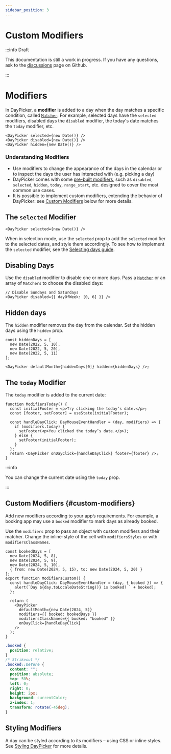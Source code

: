 ```yaml
---
sidebar_position: 3
---
```


# Custom Modifiers

:::info Draft

This documentation is still a work in progress. If you have any questions, ask to the [discussions](https://github.com/gpbl/react-day-picker/discussions) page on Github.

:::

# Modifiers

In DayPicker, a **modifier** is added to a day when the day matches a specific condition, called [`Matcher`](../api/type-aliases/Matcher.md). For example, selected days have the `selected` modifiers, disabled days the `disabled` modifier, the today's date matches the `today` modifier, etc.

```tsx
<DayPicker selected={new Date()} />
<DayPicker disabled={new Date()} />
<DayPicker hidden={new Date()} />
```

### Understanding Modifiers

- Use modifiers to change the appearance of the days in the calendar or to inspect the days the user has interacted with (e.g. picking a day)
- DayPicker comes with some [pre-built modifiers](../api/type-aliases/Modifiers.md), such as `disabled`, `selected`, `hidden`, `today`, `range_start`, etc. designed to cover the most common use cases.
- It is possible to implement custom modifiers, extending the behavior of DayPicker: see [Custom Modifiers](#custom-modifiers) below for more details.

## The `selected` Modifier

```tsx
<DayPicker selected={new Date()} />
```

When in selection mode, use the `selected` prop to add the `selected` modifier to the selected dates, and style them accordingly. To see how to implement the `selected` modifier, see the [Selecting days guide](../using-daypicker/selection-modes.mdx).

## Disabling Days

Use the `disabled` modifier to disable one or more days. Pass a [`Matcher`](../api/type-aliases/Matcher.md) or an array of `Matchers` to choose the disabled days:

```tsx
// Disable Sundays and Saturdays
<DayPicker disabled={{ dayOfWeek: [0, 6] }} />
```

<BrowserWindow>
  <Examples.ModifiersDisabled />
</BrowserWindow>

## Hidden days

The `hidden` modifier removes the day from the calendar. Set the hidden days using the `hidden` prop.

```tsx
const hiddenDays = [
  new Date(2022, 5, 10),
  new Date(2022, 5, 20),
  new Date(2022, 5, 11)
];

<DayPicker defaultMonth={hiddenDays[0]} hidden={hiddenDays} />;
```

<BrowserWindow>
  <Examples.ModifiersHidden />
</BrowserWindow>

## The `today` Modifier

The `today` modifier is added to the current date:

```tsx
function ModifiersToday() {
  const initialFooter = <p>Try clicking the today’s date.</p>;
  const [footer, setFooter] = useState(initialFooter);

  const handleDayClick: DayMouseEventHandler = (day, modifiers) => {
    if (modifiers.today) {
      setFooter(<p>You clicked the today’s date.</p>);
    } else {
      setFooter(initialFooter);
    }
  };
  return <DayPicker onDayClick={handleDayClick} footer={footer} />;
}
```

<BrowserWindow>
  <Examples.ModifiersToday />
</BrowserWindow>

:::info

You can change the current date using the `today` prop.

:::

## Custom Modifiers {#custom-modifiers}

Add new modifiers according to your app’s requirements. For example, a booking app may use a `booked` modifier to mark days as already booked.

Use the `modifiers` prop to pass an object with custom modifiers and their matcher. Change the inline-style of the cell with `modifiersStyles` or with `modifiersClassNames`.

```tsx
const bookedDays = [
  new Date(2024, 5, 8),
  new Date(2024, 5, 9),
  new Date(2024, 5, 10),
  { from: new Date(2024, 5, 15), to: new Date(2024, 5, 20) }
];
export function ModifiersCustom() {
  const handleDayClick: DayMouseEventHandler = (day, { booked }) => {
    alert(`Day ${day.toLocaleDateString()} is booked? ` + booked);
  };

  return (
    <DayPicker
      defaultMonth={new Date(2024, 5)}
      modifiers={{ booked: bookedDays }}
      modifiersClassNames={{ booked: "booked" }}
      onDayClick={handleDayClick}
    />
  );
}
```

```css
.booked {
  position: relative;
}
/* Strikeout */
.booked::before {
  content: "";
  position: absolute;
  top: 50%;
  left: 0;
  right: 0;
  height: 2px;
  background: currentColor;
  z-index: 1;
  transform: rotate(-45deg);
}
```

<BrowserWindow>
  <Examples.ModifiersCustom />
</BrowserWindow>

## Styling Modifiers

A day can be styled according to its modifiers – using CSS or inline styles. See [Styling DayPicker](../using-daypicker/styling.mdx) for more details.
